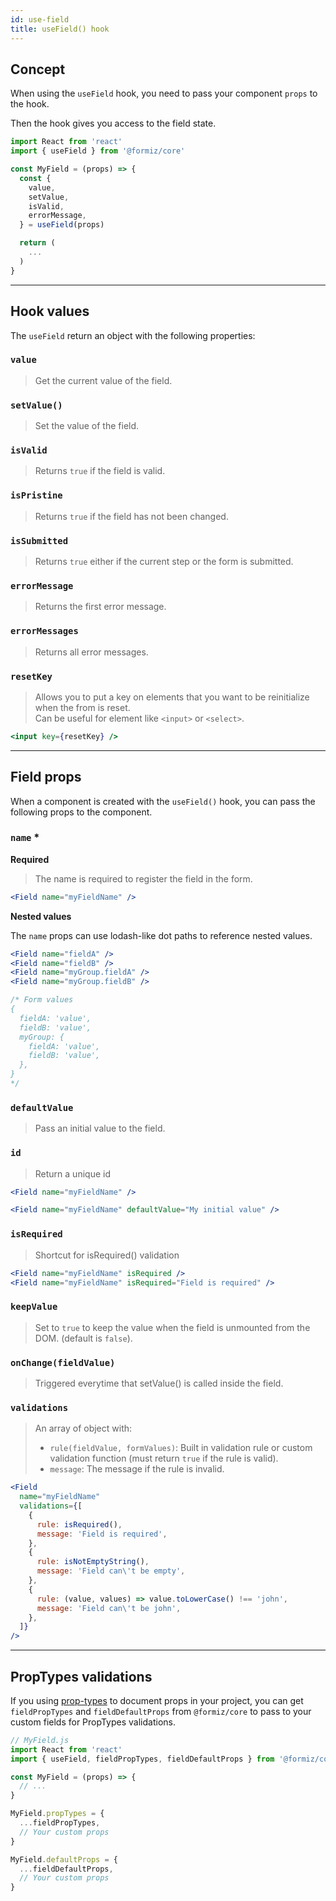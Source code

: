 ```yaml
---
id: use-field
title: useField() hook
---
```



## Concept

When using the `useField` hook, you need to pass your component `props` to the hook.

Then the hook gives you access to the field state.

```jsx
import React from 'react'
import { useField } from '@formiz/core'

const MyField = (props) => {
  const {
    value,
    setValue,
    isValid,
    errorMessage,
  } = useField(props)

  return (
    ...
  )
}
```

---

## Hook values

The `useField` return an object with the following properties:

### `value`

> Get the current value of the field.

### `setValue()`

> Set the value of the field.

### `isValid`

> Returns `true` if the field is valid.

### `isPristine`

> Returns `true` if the field has not been changed.

### `isSubmitted`

> Returns `true` either if the current step or the form is submitted.

### `errorMessage`

> Returns the first error message.

### `errorMessages`

> Returns all error messages.

### `resetKey`

> Allows you to put a key on elements that you want to be reinitialize when the from is reset.<br />
> Can be useful for element like `<input>` or `<select>`.

```jsx
<input key={resetKey} />
```

---

## Field props

When a component is created with the `useField()` hook,
you can pass the following props to the component.

### `name` *
**Required**

> The name is required to register the field in the form.

```jsx
<Field name="myFieldName" />
```

**Nested values**

The `name` props can use lodash-like dot paths to reference nested values.

```jsx
<Field name="fieldA" />
<Field name="fieldB" />
<Field name="myGroup.fieldA" />
<Field name="myGroup.fieldB" />

/* Form values
{
  fieldA: 'value',
  fieldB: 'value',
  myGroup: {
    fieldA: 'value',
    fieldB: 'value',
  },
}
*/
```

### `defaultValue`

> Pass an initial value to the field.

### `id`

> Return a unique id

```jsx
<Field name="myFieldName" />
```

```jsx
<Field name="myFieldName" defaultValue="My initial value" />
```

### `isRequired`

> Shortcut for isRequired() validation

```jsx
<Field name="myFieldName" isRequired />
<Field name="myFieldName" isRequired="Field is required" />
```

### `keepValue`

> Set to `true` to keep the value when the field is unmounted from the DOM. (default is `false`).

### `onChange(fieldValue)`

> Triggered everytime that setValue() is called inside the field.

### `validations`

> An array of object with:
> - `rule(fieldValue, formValues)`: Built in validation rule or custom validation function (must return `true` if the rule is valid).
> - `message`: The message if the rule is invalid.

```jsx
<Field
  name="myFieldName"
  validations={[
    {
      rule: isRequired(),
      message: 'Field is required',
    },
    {
      rule: isNotEmptyString(),
      message: 'Field can\'t be empty',
    },
    {
      rule: (value, values) => value.toLowerCase() !== 'john',
      message: 'Field can\'t be john',
    },
  ]}
/>
```

---

## PropTypes validations

If you using [prop-types](https://www.npmjs.com/package/prop-types) to document props in your project,
you can get `fieldPropTypes` and `fieldDefaultProps` from `@formiz/core` to pass to your custom fields for PropTypes validations.

```jsx
// MyField.js
import React from 'react'
import { useField, fieldPropTypes, fieldDefaultProps } from '@formiz/core'

const MyField = (props) => {
  // ...
}

MyField.propTypes = {
  ...fieldPropTypes,
  // Your custom props
}

MyField.defaultProps = {
  ...fieldDefaultProps,
  // Your custom props
}
```
